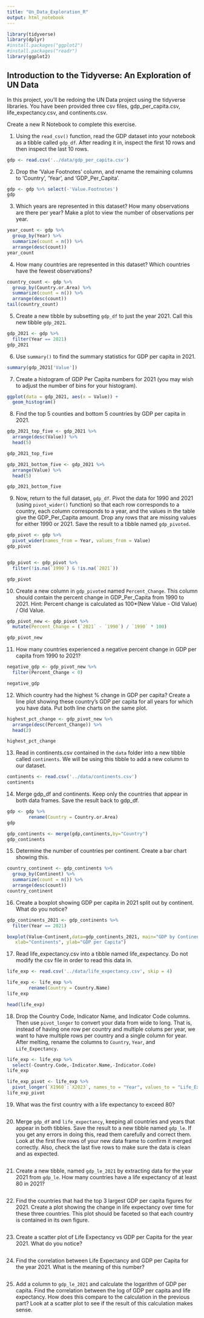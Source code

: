 ```yaml
---
title: "Un_Data_Exploration_R"
output: html_notebook
---
```

```r
library(tidyverse)
library(dplyr)
#install.packages("ggplot2")
#install.packages("readr")
library(ggplot2)
```

## Introduction to the Tidyverse: An Exploration of UN Data 
In this project, you'll be redoing the UN Data project using the tidyverse libraries. You have been provided three csv files, gdp_per_capita.csv, life_expectancy.csv, and continents.csv.

Create a new R Notebook to complete this exercise.

1.	Using the `read_csv()` function, read the GDP dataset into your notebook as a tibble called `gdp_df`. After reading it in, inspect the first 10 rows and then inspect the last 10 rows. 

```r
gdp <- read.csv('../data/gdp_per_capita.csv')
```

2. Drop the 'Value Footnotes' column, and rename the remaining columns to 'Country', 'Year', and 'GDP_Per_Capita'.

```r
gdp <- gdp %>% select(-'Value.Footnotes')
gdp
```

3. Which years are represented in this dataset? How many observations are there per year? Make a plot to view the number of observations per year.

```r
year_count <- gdp %>% 
  group_by(Year) %>% 
  summarize(count = n()) %>% 
  arrange(desc(count))
year_count
```

4. How many countries are represented in this dataset? Which countries have the fewest observations?

```r
country_count <- gdp %>% 
  group_by(Country.or.Area) %>% 
  summarize(count = n()) %>% 
  arrange(desc(count))
tail(country_count)
```

5. Create a new tibble by subsetting `gdp_df` to just the year 2021. Call this new tibble `gdp_2021`.

```r
gdp_2021 <- gdp %>% 
  filter(Year == 2021)
gdp_2021
```

6. Use `summary()` to find the summary statistics for GDP per capita in 2021. 

```r
summary(gdp_2021['Value'])
```

7. Create a histogram of GDP Per Capita numbers for 2021 (you may wish to adjust the number of bins for your histogram).

```r
ggplot(data = gdp_2021, aes(x = Value)) +
  geom_histogram()
```

8. Find the top 5 counties and bottom 5 countries by GDP per capita in 2021.

```r

gdp_2021_top_five <- gdp_2021 %>%
  arrange(desc(Value)) %>%
  head(5)

gdp_2021_top_five

gdp_2021_bottom_five <- gdp_2021 %>%
  arrange(Value) %>%
  head(5)

gdp_2021_bottom_five
```

9. Now, return to the full dataset, `gdp_df`. Pivot the data for 1990 and 2021 (using `pivot_wider()` function) so that each row corresponds to a country, each column corresponds to a year, and the values in the table give the GDP_Per_Capita amount. Drop any rows that are missing values for either 1990 or 2021. Save the result to a tibble named `gdp_pivoted`.

```r
gdp_pivot <- gdp %>%
  pivot_wider(names_from = Year, values_from = Value)
gdp_pivot


gdp_pivot <- gdp_pivot %>%
  filter(!is.na(`1990`) & !is.na(`2021`))

gdp_pivot
```

10. Create a new column in `gdp_pivoted` named `Percent_Change`. This column should contain the percent change in GDP_Per_Capita from 1990 to 2021. Hint: Percent change is calculated as 100*(New Value - Old Value) / Old Value.

```r
gdp_pivot_new <- gdp_pivot %>%
  mutate(Percent_Change = (`2021` - `1990`) / `1990` * 100)

gdp_pivot_new
```

11. How many countries experienced a negative percent change in GDP per capita from 1990 to 2021?

```r
negative_gdp <- gdp_pivot_new %>%
  filter(Percent_Change < 0)

negative_gdp
```

12. Which country had the highest % change in GDP per capita? Create a line plot showing these country's GDP per capita for all years for which you have data. Put both line charts on the same plot.

```r

highest_pct_change <- gdp_pivot_new %>%
  arrange(desc(Percent_Change)) %>%
  head(2)

highest_pct_change
```
13. Read in continents.csv contained in the `data` folder into a new tibble called `continents`. We will be using this tibble to add a new column to our dataset.

```r

continents <- read.csv('../data/continents.csv')
continents
```



14. Merge gdp_df and continents. Keep only the countries that appear in both data frames. Save the result back to gdp_df.

```r
gdp <- gdp %>% 
        rename(Country = Country.or.Area)
gdp

gdp_continents <- merge(gdp,continents,by="Country")
gdp_continents
```

15. Determine the number of countries per continent. Create a bar chart showing this.

```r
country_continent <- gdp_continents %>% 
  group_by(Continent) %>% 
  summarize(count = n()) %>% 
  arrange(desc(count))
country_continent
```

16. Create a boxplot showing GDP per capita in 2021 split out by continent. What do you notice?

```r
gdp_continents_2021 <- gdp_continents %>% 
  filter(Year == 2021)

boxplot(Value~Continent,data=gdp_continents_2021, main="GDP by Continent",
   xlab="Continents", ylab="GDP per Capita")
```

17. Read life_expectancy.csv into a tibble named life_expectancy. Do not modify the csv file in order to read this data in. 

```r
life_exp <- read.csv('../data/life_expectancy.csv', skip = 4)

life_exp <- life_exp %>% 
        rename(Country = Country.Name)
life_exp

head(life_exp)
```

 
18. Drop the Country Code, Indicator Name, and Indicator Code columns. Then use `pivot_longer` to convert your data from wide to long. That is, instead of having one row per country and multiple colums per year, we want to have multiple rows per country and a single column for year. After melting, rename the columns to `Country`, `Year`, and `Life_Expectancy`.

```r
life_exp <- life_exp %>% 
  select(-Country.Code,-Indicator.Name,-Indicator.Code)
life_exp

life_exp_pivot <- life_exp %>%
  pivot_longer(`X1960`:`X2023`, names_to = "Year", values_to = "Life_Exp")
life_exp_pivot
```

19. What was the first country with a life expectancy to exceed 80?

```r

```

20. Merge `gdp_df` and `life_expectancy`, keeping all countries and years that appear in both tibbles. Save the result to a new tibble named `gdp_le`. If you get any errors in doing this, read them carefully and correct them. Look at the first five rows of your new data frame to confirm it merged correctly. Also, check the last five rows to make sure the data is clean and as expected.

```r

```

21. Create a new tibble, named `gdp_le_2021` by extracting data for the year 2021 from `gdp_le`. How many countries have a life expectancy of at least 80 in 2021?

```r

```

22. Find the countries that had the top 3 largest GDP per capita figures for 2021. Create a plot showing the change in life expectancy over time for these three countries. This plot should be faceted so that each country is contained in its own figure.

```r

```

23. Create a scatter plot of Life Expectancy vs GDP per Capita for the year 2021. What do you notice?

```r

```

24. Find the correlation between Life Expectancy and GDP per Capita for the year 2021. What is the meaning of this number?

```r

```

25. Add a column to `gdp_le_2021` and calculate the logarithm of GDP per capita. Find the correlation between the log of GDP per capita and life expectancy. How does this compare to the calculation in the previous part? Look at a scatter plot to see if the result of this calculation makes sense.

```r

```